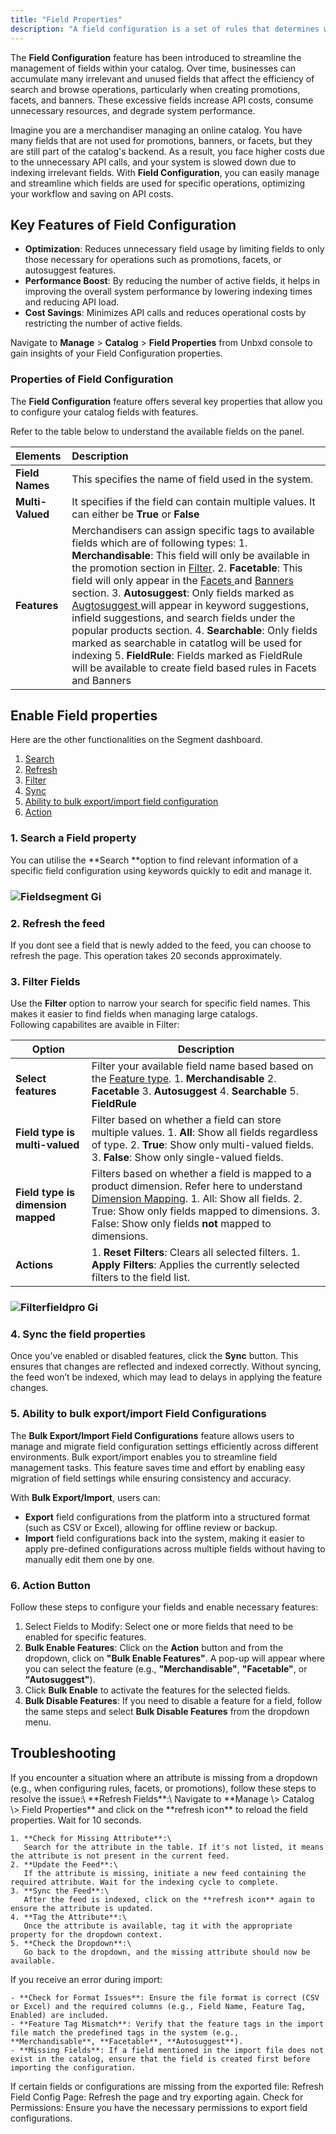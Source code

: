 ```yaml
---
title: "Field Properties"
description: "A field configuration is a set of rules that determines which fields are available for a catalog."
---
```


The **Field Configuration** feature has been introduced to streamline the management of fields within your catalog. Over time, businesses can accumulate many irrelevant and unused fields that affect the efficiency of search and browse operations, particularly when creating promotions, facets, and banners. These excessive fields increase API costs, consume unnecessary resources, and degrade system performance.

Imagine you are a merchandiser managing an online catalog. You have many fields that are not used for promotions, banners, or facets, but they are still part of the catalog's backend. As a result, you face higher costs due to the unnecessary API calls, and your system is slowed down due to indexing irrelevant fields. With **Field Configuration**, you can easily manage and streamline which fields are used for specific operations, optimizing your workflow and saving on API costs.

## Key Features of Field Configuration

- **Optimization**: Reduces unnecessary field usage by limiting fields to only those necessary for operations such as promotions, facets, or autosuggest features.
- **Performance Boost**: By reducing the number of active fields, it helps in improving the overall system performance by lowering indexing times and reducing API load.
- **Cost Savings**: Minimizes API calls and reduces operational costs by restricting the number of active fields.

Navigate to **Manage**  \> **Catalog** \> **Field Properties**  from Unbxd console to gain insights of your Field Configuration properties.

### Properties of Field Configuration

The **Field Configuration** feature offers several key properties that allow you to configure your catalog fields with features.

Refer to the table below to understand the available fields on the panel.

| **Elements**     | **Description**                                                                                                                                                                                                                                                                                                                                                                                                                                                                                                                                                                                                                                                                                                                                                                                                                                                                                                                                                                                        |
| :--------------- | :----------------------------------------------------------------------------------------------------------------------------------------------------------------------------------------------------------------------------------------------------------------------------------------------------------------------------------------------------------------------------------------------------------------------------------------------------------------------------------------------------------------------------------------------------------------------------------------------------------------------------------------------------------------------------------------------------------------------------------------------------------------------------------------------------------------------------------------------------------------------------------------------------------------------------------------------------------------------------------------------------- |
| **Field Names**  | This specifies the name of field used in the system.                                                                                                                                                                                                                                                                                                                                                                                                                                                                                                                                                                                                                                                                                                                                                                                                                                                                                                                                                   |
| **Multi-Valued** | It specifies if the field can contain multiple values. It can either be **True** or **False**                                                                                                                                                                                                                                                                                                                                                                                                                                                                                                                                                                                                                                                                                                                                                                                                                                                                                                          |
| **Features**     | Merchandisers can assign specific tags to available fields which are of following types:  1. **Merchandisable**: This field will only be available in the promotion section in [Filter](https://docs.netcoreunbxd.com/user-guides/merchandising/promotions/filter). 2. **Facetable**: This field will only appear in the [Facets ](https://docs.netcoreunbxd.com/user-guides/merchandising/banners#set-up-query-based-banner)and [Banners ](https://docs.netcoreunbxd.com/user-guides/merchandising/banners#set-up-query-based-banner)section. 3. **Autosuggest**: Only fields marked as [Augtosuggest ](https://docs.netcoreunbxd.com/user-guides/merchandising/autosuggest)will appear in keyword suggestions, infield suggestions, and search fields under the popular products section. 4. **Searchable**: Only fields marked as searchable in catatlog will be used for indexing 5. **FieldRule**: Fields marked as FieldRule will be available to create field based rules in Facets and Banners |

## Enable Field properties

Here are the other functionalities on the Segment dashboard.

1. [Search](https://docs.netcoreunbxd.com/user-guides/Manage/Catalog/FieldProperties#1-search-a-field-property)
2. [Refresh](https://docs.netcoreunbxd.com/user-guides/Manage/Catalog/FieldProperties#2-refresh-the-feed)
3. [Filter](https://docs.netcoreunbxd.com/user-guides/Manage/Catalog/FieldProperties#3-filter-fields)
4. [Sync](https://docs.netcoreunbxd.com/user-guides/Manage/Catalog/FieldProperties#4-sync-the-field-properties)
5. [Ability to bulk export/import field configuration](https://docs.netcoreunbxd.com/user-guides/Manage/Catalog/FieldProperties#5-ability-to-bulk-export%2Fimport-field-configurations)
6. [Action](https://docs.netcoreunbxd.com/user-guides/Manage/Catalog/FieldProperties#6-action-button)

### 1. Search a Field property

You can utilise the \*\*Search \*\*option to find relevant information of a specific field configuration using keywords quickly to edit and manage it.

### ![Fieldsegment Gi](/images/Fieldsegment.gif)

### 2. Refresh the feed

If you dont see a field that is newly added to the feed, you can choose to refresh the page. This operation takes 20 seconds approximately.

### 3. Filter Fields

Use the **Filter** option to narrow your search for specific field names. This makes it easier to find fields when managing large catalogs.\
Following capabilites are avaible in Filter:

| Option                             | Description                                                                                                                                                                                                                                                                                                                    |
| ---------------------------------- | ------------------------------------------------------------------------------------------------------------------------------------------------------------------------------------------------------------------------------------------------------------------------------------------------------------------------------ |
| **Select features**                | Filter your available field name based based on the [Feature type](https://docs.netcoreunbxd.com/user-guides/Manage/Catalog/FieldProperties#field-config-properties).    1. **Merchandisable**  2. **Facetable** 3. **Autosuggest**  4. **Searchable** 5. **FieldRule**                                                        |
| **Field type is multi-valued**     | Filter based on whether a field can store multiple values.    1. **All**: Show all fields regardless of type. 2. **True**: Show only multi-valued fields.  3. **False**: Show only single-valued fields.                                                                                                                       |
| **Field type is dimension mapped** | Filters based on whether a field is mapped to a product dimension. Refer here to understand [Dimension Mapping](https://docs.netcoreunbxd.com/user-guides/Manage/Catalog/DimensionMapping).  1. All: Show all fields. 2. True: Show only fields mapped to dimensions. 3. False: Show only fields **not** mapped to dimensions. |
| **Actions**                        | 1. **Reset Filters**: Clears all selected filters.   1. **Apply Filters**: Applies the currently selected filters to the field list.                                                                                                                                                                                           |

### ![Filterfieldpro Gi](/images/Filterfieldpro.gif)

### 4. Sync the field properties

Once you’ve enabled or disabled features, click the **Sync** button. This ensures that changes are reflected and indexed correctly. Without syncing, the feed won’t be indexed, which may lead to delays in applying the feature changes.

### 5. Ability to bulk export/import Field Configurations

The **Bulk Export/Import Field Configurations** feature allows users to manage and migrate field configuration settings efficiently across different environments. Bulk export/import enables you to streamline field management tasks. This feature saves time and effort by enabling easy migration of field settings while ensuring consistency and accuracy.

With **Bulk Export/Import**, users can:

- **Export** field configurations from the platform into a structured format (such as CSV or Excel), allowing for offline review or backup.
- **Import** field configurations back into the system, making it easier to apply pre-defined configurations across multiple fields without having to manually edit them one by one.

### 6. Action Button

Follow these steps to configure your fields and enable necessary features:

1. Select Fields to Modify: Select one or more fields that need to be enabled for specific features.
2. **Bulk Enable Features**: Click on the **Action** button and from the dropdown, click on **"Bulk Enable Features"**. A pop-up will appear where you can select the feature (e.g., **"Merchandisable"**, **"Facetable"**, or **"Autosuggest"**).
3. Click **Bulk Enable** to activate the features for the selected fields.
4. **Bulk Disable Features**: If you need to disable a feature for a field, follow the same steps and select **Bulk Disable Features** from the dropdown menu.

## Troubleshooting

<AccordionGroup>
  <Accordion title="My Feed Attribute is Missing in the Drop-down" icon="sparkles" iconType="solid">
    If you encounter a situation where an attribute is missing from a dropdown (e.g., when configuring rules, facets, or promotions), follow these steps to resolve the issue:\
    **Refresh Fields**:\
    Navigate to **Manage \> Catalog \> Field Properties** and click on the **refresh icon** to reload the field properties. Wait for 10 seconds.

    1. **Check for Missing Attribute**:\
       Search for the attribute in the table. If it's not listed, it means the attribute is not present in the current feed.
    2. **Update the Feed**:\
       If the attribute is missing, initiate a new feed containing the required attribute. Wait for the indexing cycle to complete.
    3. **Sync the Feed**:\
       After the feed is indexed, click on the **refresh icon** again to ensure the attribute is updated.
    4. **Tag the Attribute**:\
       Once the attribute is available, tag it with the appropriate property for the dropdown context.
    5. **Check the Dropdown**:\
       Go back to the dropdown, and the missing attribute should now be available.
  </Accordion>
  <Accordion title=" Importing Fields with Errors" icon="sparkles" iconType="solid">
    If you receive an error during import:

    - **Check for Format Issues**: Ensure the file format is correct (CSV or Excel) and the required columns (e.g., Field Name, Feature Tag, Enabled) are included.
    - **Feature Tag Mismatch**: Verify that the feature tags in the import file match the predefined tags in the system (e.g., **Merchandisable**, **Facetable**, **Autosuggest**).
    - **Missing Fields**: If a field mentioned in the import file does not exist in the catalog, ensure that the field is created first before importing the configuration.
  </Accordion>
  <Accordion title="Exported File Contains Missing Data" icon="sparkles" iconType="sharp-solid">
    If certain fields or configurations are missing from the exported file:  Refresh Field Config Page: Refresh the page and try exporting again.  Check for Permissions: Ensure you have the necessary permissions to export field configurations.
  </Accordion>
</AccordionGroup>